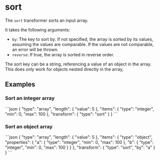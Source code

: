 
# sort

The `sort` transformer sorts an input array.

It takes the following arguments:

- `by`: The key to sort by. If not specified, the array is sorted by its values,
  assuming the values are comparable. If the values are not comparable, an error
  will be thrown.
- `reverse`: If true, the array is sorted in reverse order.

The sort key can be a string, referencing a value of an object
in the array. This does only work for objects nested directly in the array,

## Examples

### Sort an integer array

<RunCode>
```json
{
  "type": "array",
  "length": {
    "value": 5
  },
  "items": {
    "type": "integer",
    "min": 0,
    "max": 100
  },
  "transform": {
    "type": "sort"
  }
}
```
</RunCode>

### Sort an object array

<RunCode>
```json
{
  "type": "array",
  "length": {
    "value": 5
  },
  "items": {
    "type": "object",
    "properties": {
      "a": {
        "type": "integer",
        "min": 0,
        "max": 100
      },
      "b": {
        "type": "integer",
        "min": 0,
        "max": 100
      }
    }
  },
  "transform": {
    "type": "sort",
    "by": "a"
  }
}
```
</RunCode>
